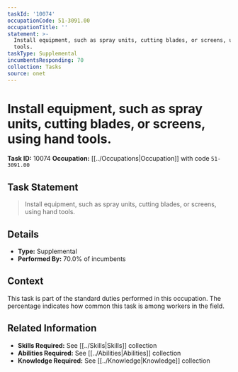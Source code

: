 ```yaml
---
taskId: '10074'
occupationCode: 51-3091.00
occupationTitle: ''
statement: >-
  Install equipment, such as spray units, cutting blades, or screens, using hand
  tools.
taskType: Supplemental
incumbentsResponding: 70
collection: Tasks
source: onet
---
```

# Install equipment, such as spray units, cutting blades, or screens, using hand tools.

**Task ID:** 10074
**Occupation:** [[../Occupations|Occupation]] with code `51-3091.00`

## Task Statement

> Install equipment, such as spray units, cutting blades, or screens, using hand tools.

## Details

- **Type:** Supplemental
- **Performed By:** 70.0% of incumbents

## Context

This task is part of the standard duties performed in this occupation. The percentage indicates how common this task is among workers in the field.

## Related Information

- **Skills Required:** See [[../Skills|Skills]] collection
- **Abilities Required:** See [[../Abilities|Abilities]] collection
- **Knowledge Required:** See [[../Knowledge|Knowledge]] collection
